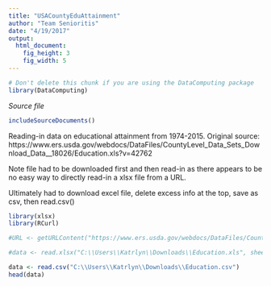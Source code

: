 ```yaml
---
title: "USACountyEduAttainment"
author: "Team Senioritis"
date: "4/19/2017"
output: 
  html_document:
    fig_height: 3
    fig_width: 5
---
```

<!-- Don't edit in between this line and the one below -->
```r
# Don't delete this chunk if you are using the DataComputing package
library(DataComputing)
```
*Source file* 
```r
includeSourceDocuments()
```
<!-- Don't edit the material above this line -->


Reading-in data on educational attainment from 1974-2015. Original source: https://www.ers.usda.gov/webdocs/DataFiles/CountyLevel_Data_Sets_Download_Data__18026/Education.xls?v=42762

Note file had to be downloaded first and then read-in as there appears to be no easy way to directly read-in a xlsx file from a URL.

Ultimately had to download excel file, delete excess info at the top, save as csv, then read.csv()
```r
library(xlsx)
library(RCurl)

#URL <- getURLContent("https://www.ers.usda.gov/webdocs/DataFiles/CountyLevel_Data_Sets_Download_Data__18026/Education.xls?v=42762")

#data <- read.xlsx("C:\\Users\\Katrlyn\\Downloads\\Education.xls", sheetIndex = 1)

data <- read.csv("C:\\Users\\Katrlyn\\Downloads\\Education.csv")
head(data)
```

